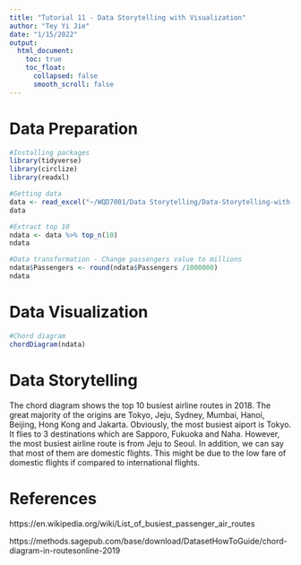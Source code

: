 ```yaml
---
title: "Tutorial 11 - Data Storytelling with Visualization"
author: "Tey Yi Jie"
date: "1/15/2022"
output:
  html_document:
    toc: true
    toc_float:
      collapsed: false
      smooth_scroll: false
---
```


# Data Preparation

```r
#Installing packages
library(tidyverse)
library(circlize)
library(readxl)
```

```r
#Getting data
data <- read_excel("~/WQD7001/Data Storytelling/Data-Storytelling-with-Chord-Diagram/BusiestAirlines.xlsx")
data
```

```r
#Extract top 10
ndata <- data %>% top_n(10)
ndata
```

```r
#Data transformation - Change passengers value to millions
ndata$Passengers <- round(ndata$Passengers /1000000)
ndata
```
# Data Visualization

```r
#Chord diagram
chordDiagram(ndata)
```

# Data Storytelling
The chord diagram shows the top 10 busiest airline routes in 2018. The great majority of the origins are Tokyo, Jeju, Sydney, Mumbai, Hanoi, Beijing, Hong Kong and Jakarta. Obviously, the most busiest aiport is Tokyo. It flies to 3 destinations which are Sapporo, Fukuoka and Naha. However, the most busiest airline route is from Jeju to Seoul. In addition, we can say that most of them are domestic flights. This might be due to the low fare of domestic flights if compared to international flights. 

# References
https://en.wikipedia.org/wiki/List_of_busiest_passenger_air_routes

https://methods.sagepub.com/base/download/DatasetHowToGuide/chord-diagram-in-routesonline-2019